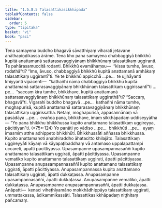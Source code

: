 ```yaml
---
title: "1.5.8.5 Talasattikasikkhāpada"
tableOfContents: false
sidebar:
  order: 5
type: "tipitaka"
basket: "vi"
book: "paci"
---
```



<DynamicBreadcrumb />

<Division number="454" book="paci" e="ch" v="2" p="193">

<Paragraph number="1356" book="paci">
Tena samayena buddho bhagavā sāvatthiyaṃ viharati jetavane anāthapiṇḍikassa ārāme. Tena kho pana samayena chabbaggiyā bhikkhū kupitā anattamanā sattarasavaggiyānaṃ bhikkhūnaṃ talasattikaṃ uggiranti. Te pahārasamuccitā rodanti. Bhikkhū evamāhaṃsu—  “kissa tumhe, āvuso, rodathā”ti? “Ime, āvuso, chabbaggiyā bhikkhū kupitā anattamanā amhākaṃ talasattikaṃ uggirantī”ti.
</Paragraph>

<Paragraph number="1357" book="paci">
Ye te bhikkhū appicchā …pe…  te ujjhāyanti khiyyanti vipācenti—  “kathañhi nāma chabbaggiyā bhikkhū kupitā anattamanā sattarasavaggiyānaṃ bhikkhūnaṃ talasattikaṃ uggirissantī”ti …pe…  “saccaṃ kira tumhe, bhikkhave, kupitā anattamanā sattarasavaggiyānaṃ bhikkhūnaṃ talasattikaṃ uggirathā”ti? “Saccaṃ, bhagavā”ti. Vigarahi buddho bhagavā …pe…  kathañhi nāma tumhe, moghapurisā, kupitā anattamanā sattarasavaggiyānaṃ bhikkhūnaṃ talasattikaṃ uggirissatha. Netaṃ, moghapurisā, appasannānaṃ vā pasādāya …pe…  evañca pana, bhikkhave, imaṃ sikkhāpadaṃ uddiseyyātha—
</Paragraph>

</Division>
<Division number="455" book="paci" e="ch" v="2" p="193">

<Paragraph number="1358" book="paci">
<Emphasis>“Yo pana bhikkhu bhikkhussa kupito anattamano talasattikaṃ uggireyya, pācittiyan”</Emphasis>ti. (*75*:<Emphasis>124</Emphasis>)
</Paragraph>

</Division>
<Division number="456" book="paci" e="ch" v="2" p="193">

<Paragraph number="1359" book="paci">
<Emphasis>Yo panā</Emphasis>ti yo yādiso …pe…  <Emphasis>bhikkhū</Emphasis>ti …pe…  ayaṃ imasmiṃ atthe adhippeto bhikkhūti.
</Paragraph>

<Paragraph number="1360" book="paci">
<Emphasis>Bhikkhussā</Emphasis>ti aññassa bhikkhussa.
</Paragraph>

<Paragraph number="1361" book="paci">
<Emphasis>Kupito anattamano</Emphasis>ti anabhiraddho āhatacitto khilajāto.
</Paragraph>

<Paragraph number="1362" book="paci">
<Emphasis>Talasattikaṃ uggireyyā</Emphasis>ti kāyaṃ vā kāyapaṭibaddhaṃ vā antamaso uppalapattampi uccāreti, āpatti pācittiyassa.
</Paragraph>

</Division>
<Division number="457" book="paci" e="ch" v="2" p="194">

<Paragraph number="1363" book="paci">
Upasampanne upasampannasaññī kupito anattamano talasattikaṃ uggirati, āpatti pācittiyassa. Upasampanne vematiko kupito anattamano talasattikaṃ uggirati, āpatti pācittiyassa. Upasampanne anupasampannasaññī kupito anattamano talasattikaṃ uggirati, āpatti pācittiyassa.
</Paragraph>

<Paragraph number="1364" book="paci">
Anupasampannassa kupito anattamano talasattikaṃ uggirati, āpatti dukkaṭassa. Anupasampanne upasampannasaññī, āpatti dukkaṭassa. Anupasampanne vematiko, āpatti dukkaṭassa. Anupasampanne anupasampannasaññī, āpatti dukkaṭassa.
</Paragraph>

</Division>
<Division number="458" book="paci" e="ch" v="2" p="194">

<Paragraph number="1365" book="paci">
Anāpatti—  kenaci viheṭhīyamāno mokkhādhippāyo talasattikaṃ uggirati, ummattakassa, ādikammikassāti.

</Paragraph>
</Division>

<Paragraph number="1366" type="center" book="paci">
Talasattikasikkhāpadaṃ niṭṭhitaṃ pañcamaṃ.
</Paragraph>